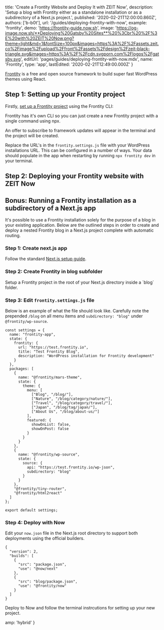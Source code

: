 
  title: 'Create a Frontity Website and Deploy It with ZEIT Now',
  description:
    'Setup a blog with Frontity either as a standalone installation or as a subdirectory of a Next.js project.',
  published: '2020-02-21T12:00:00.860Z',
  authors: ['b-b0t'],
  url: '/guides/deploying-frontity-with-now',
  example: 'frontity',
  demo: 'https://frontity-guide.now.sh',
  image:
    'https://og-image.now.sh/**Deploying%20Gatsby%20Sites**%20%3Cbr%20%2F%3E%20with%20ZEIT%20Now.png?theme=light&md=1&fontSize=100px&images=https%3A%2F%2Fassets.zeit.co%2Fimage%2Fupload%2Ffront%2Fassets%2Fdesign%2Fzeit-black-triangle.svg&images=https%3A%2F%2Fcdn.svgporn.com%2Flogos%2Fgatsby.svg',
  editUrl: 'pages/guides/deploying-frontity-with-now.mdx',
  name: 'Frontity',
  type: 'app',
  lastEdited: '2020-02-21T12:49:00.000Z'
}

[Frontity](https://frontity.org/) is a free and open source framework to build super fast WordPress themes using React.

## Step 1: Setting up your Frontity project

Firstly, [set up a Frontity project](https://docs.frontity.org/getting-started/quick-start-guide) using the Frontity CLI:

<Snippet dark text="npx frontity create my-app && cd my-app" />
<Caption>Frontity has it's own CLI so you can just create a new Frontity project with a single command using <Link href="https://www.npmjs.com/package/npx">npx</Link>.</Caption>

An offer to subscribe to framework updates will appear in the terminal and the project will be created.

Replace the URL's in the `frontity.settings.js` file with your WordPress installations URL. This can be configured in a number of ways. Your data should populate in the app when restarting by running `npx frontity dev` in your terminal.

## Step 2: Deploying your Frontity website with ZEIT Now

<DeploySection meta={meta} />

## Bonus: Running a Frontity installation as a subdirectory of a Next.js app

It's possible to use a Frontity installation solely for the purpose of a blog in your existing application. Below are the outlined steps in order to create and deploy a nested Frontity blog in a Next.js project complete with automatic routing.

### Step 1: Create next.js app

Follow the standard [Next.js setup guide](https://nextjs.org/learn/basics/getting-started/setup).

### Step 2: Create Frontity in blog subfolder

<Snippet dark text="npx frontity create blog && cd blog" />
<Caption>Setup a Frontity project in the root of your Next.js directory inside a `blog` folder.</Caption>

### Step 3: Edit `frontity.settings.js` file

Below is an example of what the file should look like.
Carefully note the prepended `/blog` on all menu items and `subdirectory: "blog"` under `@frontity/wp-source`.

```
const settings = {
  name: "frontity-app",
  state: {
    frontity: {
      url: "https://test.frontity.io",
      title: "Test Frontity Blog",
      description: "WordPress installation for Frontity development"
    }
  },
  packages: [
    {
      name: "@frontity/mars-theme",
      state: {
        theme: {
          menu: [
            ["Blog", "/blog/"],
            ["Nature", "/blog/category/nature/"],
            ["Travel", "/blog/category/travel/"],
            ["Japan", "/blog/tag/japan/"],
            ["About Us", "/blog/about-us/"]
          ],
          featured: {
            showOnList: false,
            showOnPost: false
          }
        }
      }
    },
    {
      name: "@frontity/wp-source",
      state: {
        source: {
          api: "https://test.frontity.io/wp-json",
          subdirectory: "blog"
        }
      }
    },
    "@frontity/tiny-router",
    "@frontity/html2react"
  ]
};

export default settings;
```

### Step 4: Deploy with Now

Edit your `now.json` file in the Next.js root directory to support both deployments using the official builders.

```
{
  "version": 2,
  "builds": [
    {
      "src": "package.json",
      "use": "@now/next"
    },
    {
      "src": "blog/package.json",
      "use": "@frontity/now"
    }
  ]
}
```

<Snippet dark text="now" />
<Caption>Deploy to Now and follow the terminal instrcutions for setting up your new project.</Caption>



  amp: 'hybrid'
}
